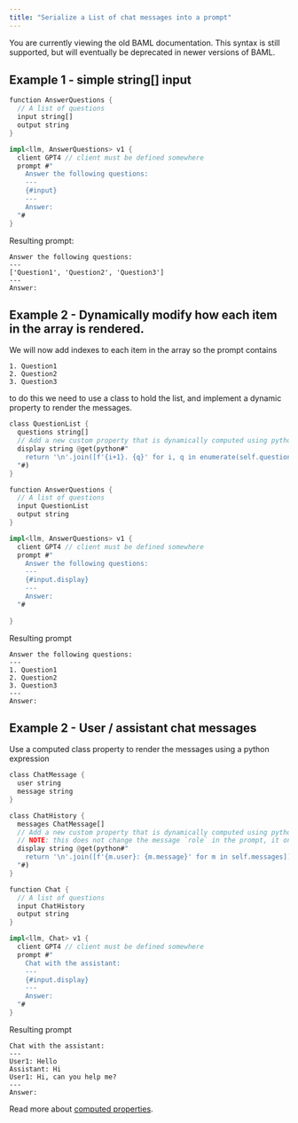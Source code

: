 ```yaml
---
title: "Serialize a List of chat messages into a prompt"
---
```

<Warning>
    You are currently viewing the old BAML documentation. This syntax is still supported, but will eventually be deprecated in newer versions of BAML.
</Warning>

## Example 1 - simple string[] input

```rust
function AnswerQuestions {
  // A list of questions
  input string[]
  output string
}

impl<llm, AnswerQuestions> v1 {
  client GPT4 // client must be defined somewhere
  prompt #"
    Answer the following questions:
    ---
    {#input}
    ---
    Answer:
  "#
}
```
Resulting prompt:
```
Answer the following questions:
---
['Question1', 'Question2', 'Question3']
---
Answer:
```

## Example 2 - Dynamically modify how each item in the array is rendered.
We will now add indexes to each item in the array so the prompt contains
```
1. Question1
2. Question2
3. Question3
```

to do this we need to use a class to hold the list, and implement a dynamic property to render the messages.

```rust
class QuestionList {
  questions string[]
  // Add a new custom property that is dynamically computed using python
  display string @get(python#"
    return '\n'.join([f'{i+1}. {q}' for i, q in enumerate(self.questions)])
  "#)
}

function AnswerQuestions {
  // A list of questions
  input QuestionList
  output string
}

impl<llm, AnswerQuestions> v1 {
  client GPT4 // client must be defined somewhere
  prompt #"
    Answer the following questions:
    ---
    {#input.display}
    ---
    Answer:
  "#
  
}

```
Resulting prompt
```
Answer the following questions:
---
1. Question1
2. Question2
3. Question3
---
Answer:
```

## Example 2 - User / assistant chat messages
Use a computed class property to render the messages using a python expression

```rust
class ChatMessage {
  user string
  message string
}

class ChatHistory {
  messages ChatMessage[]
  // Add a new custom property that is dynamically computed using python
  // NOTE: this does not change the message `role` in the prompt, it only prefixes each message with the word `User` or `Assistant`
  display string @get(python#"
    return '\n'.join([f'{m.user}: {m.message}' for m in self.messages])
  "#)
}

function Chat {
  // A list of questions
  input ChatHistory
  output string
}

impl<llm, Chat> v1 {
  client GPT4 // client must be defined somewhere
  prompt #"
    Chat with the assistant:
    ---
    {#input.display}
    ---
    Answer:
  "#
}
```
Resulting prompt
```
Chat with the assistant:
---
User1: Hello
Assistant: Hi
User1: Hi, can you help me?
---
Answer:
```

Read more about [computed properties](/v3/syntax/class#computed-properties).

